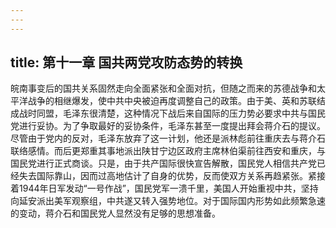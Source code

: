 ```yaml
---
---
---
```

title: 第十一章 国共两党攻防态势的转换
---




皖南事变后的国共关系固然走向全面紧张和全面对抗，但随之而来的苏德战争和太平洋战争的相继爆发，使中共中央被迫再度调整自己的政策。由于美、英和苏联结成战时同盟，毛泽东很清楚，这种情况下战后来自国际的压力势必要求中共与国民党进行妥协。为了争取最好的妥协条件，毛泽东甚至一度提出拜会蒋介石的提议。尽管由于党内的反对，毛泽东放弃了这一计划，他还是派林彪前往重庆去与蒋介石联络感情。而后更郑重其事地派出陕甘宁边区政府主席林伯渠前往西安和重庆，与国民党进行正式商谈。只是，由于共产国际很快宣告解散，国民党人相信共产党已经失去国际靠山，因而过高地估计了自身的优势，反而使双方关系再趋紧张。紧接着1944年日军发动“一号作战”，国民党军一溃千里，美国人开始重视中共，坚持向延安派出美军观察组，中共遂又转入强势地位。对于国际国内形势如此频繁急速的变动，蒋介石和国民党人显然没有足够的思想准备。